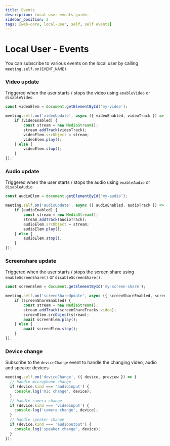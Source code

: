 ```yaml
---
title: Events
description: Local user events guide.
sidebar_position: 2
tags: [web-core, local-user, self, self events]
---
```



# Local User - Events

You can subscribe to various events on the local user by calling `meeting.self.on(EVENT_NAME)`.

### Video update

Triggered when the user starts / stops the video using `enableVideo` or `disableVideo`

```js
const videoElem = document.getElementById('my-video');

meeting.self.on('videoUpdate', async ({ videoEnabled, videoTrack }) => {
    if (videoEnabled) {
        const stream = new MediaStream();
        stream.addTrack(videoTrack);
        videoElem.srcObject = stream;
        videoElem.play();
    } else {
        videoElem.stop();
    }
});
```

### Audio update

Triggered when the user starts / stops the audio using `enableAudio` or `disableAudio`

```js
const audioElem = document.getElementById('my-audio');

meeting.self.on('audioUpdate', async ({ audioEnabled, audioTrack }) => {
    if (audioEnabled) {
        const stream = new MediaStream();
        stream.addTrack(audioTrack);
        audioElem.srcObject = stream;
        audioElem.play();
    } else {
        audioElem.stop();
    }
});
```

### Screenshare update

Triggered when the user starts / stops the screen share using `enableScreenShare()` or `disableScreenShare()`.

```js
const screenElem = document.getElementById('my-screen-share');

meeting.self.on('screenShareUpdate', async ({ screenShareEnabled, screenShareTracks }) => {
    if (screenShareEnabled) {
        const stream = new MediaStream();
        stream.addTrack(screenShareTracks.video);
        screenElem.srcObject(stream);
        await screenElem.play();
    } else {
        await screenElem.stop();
    }
});
```

### Device change

Subscribe to the `deviceChange` event to handle the changing video, audio and speaker devices

```js
meeting.self.on('deviceChange', ({ device, preview }) => {
  // handle microphone change
  if (device.kind === 'audioinput') {
    console.log('mic change', device);
  }
  // handle camera change
  if (device.kind === 'videoinput') {
    console.log('camera change', device);
  }
  // handle speaker change
  if (device.kind === 'audiooutput') {
    console.log('speaker change', device);
  }
});
```
